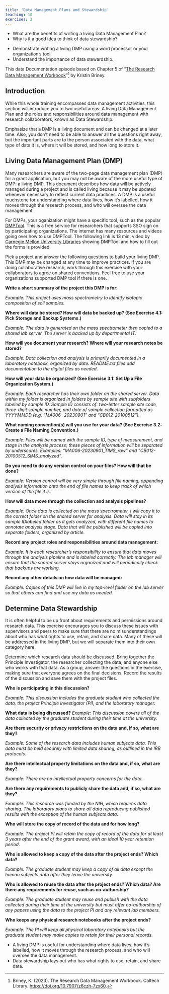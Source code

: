 ```yaml
---
title: 'Data Management Plans and Stewardship'
teaching: 10
exercises: 2
---
```


:::::::::::::::::::::::::::::::::::::: questions 

- What are the benefits of writing a living Data Management Plan?
- Why is it a good idea to think of data stewardship?

::::::::::::::::::::::::::::::::::::::::::::::::

::::::::::::::::::::::::::::::::::::: objectives

- Demonstrate writing a living DMP using a word processor or your organization's tool.
- Understand the importance of data stewardship.

::::::::::::::::::::::::::::::::::::::::::::::::

This data Documentation episode based on Chapter 5 of "[The Research Data Management Workbook](https://doi.org/10.7907/z6czh-7zx60)"[^1] by Kristin Briney.

## Introduction

While this whole training encompasses data management activities, this section will
introduce you to two useful areas: A living Data Management Plan and the roles and
responsibilities around data management with research collaborators, known as Data
Stewardship.

:::::::::::::::::::::::::::::::::::::::::::::::::::::::::::::::::::: instructor

Emphasize that a DMP is a living document and can be changed at a later time. Also, you don't need to be able to answer all the questions right away, but the important parts are to the person associated with the data, what type of data it is, where it will be stored, and how long to store it.

::::::::::::::::::::::::::::::::::::::::::::::::::::::::::::::::::::::::::::::::

## Living Data Management Plan (DMP)

Many researchers are aware of the two-page data management
plan (DMP) for a grant application, but you may not be aware of the more useful
type of DMP: a living DMP. This document describes how data will be actively
managed during a project and is called living because it may be updated whenever necessary to reflect
current data practices. A DMP is a useful touchstone for understanding
where data lives, how it’s labelled, how it moves through the research process,
and who will oversee the data management.

For DMPs, your oganization might have a specific tool, such as the popular [DMPTool](https://dmptool.org/). This is a free service for researchers that supports SSO sign on by participating organizations. The internet has many resources and videos going over how to use DMPTool. The following link is 13 min. video by [Carnegie Mellon University Libraries](https://www.youtube.com/watch?v=HWdmbXna2xs)
showing DMPTool and how to fill out the forms is provided.

::::::::::::::::::::::::::::::::::::: challenge

Pick a project and answer the following questions to build your
living DMP. This DMP may be changed at any time to improve practices. If
you are doing collaborative research, work through this exercise with your collaborators
to agree on shared conventions. Feel free to use your organizations supported DMP tool if there is one.

**Write a short summary of the project this DMP is for:**

*Example: This project uses mass spectrometry to identify isotopic composition
of soil samples.*

**Where will data be stored? How will data be backed up? (See Exercise
4.1: Pick Storage and Backup Systems.)**

*Example: The data is generated on the mass spectrometer then copied to a shared
lab server. The server is backed up by departmental IT.*

**How will you document your research? Where will your research
notes be stored?**

*Example: Data collection and analysis is primarily documented in a laboratory
notebook, organized by date. README.txt files add documentation to the digital
files as needed.*

**How will your data be organized? (See Exercise 3.1: Set Up a File
Organization System.)**

*Example: Each researcher has their own folder on the shared server. Data
within my folder is organized in folders by sample site with subfolders labeled by
sample ID. Sample ID consists of: two-letter sample site code, three-digit sample
number, and date of sample collection formatted as YYYYMMDD (e.g. “MA006-
20230901” and “CB012-20100512”).*

**What naming convention(s) will you use for your data? (See Exercise
3.2: Create a File Naming Convention.)**

*Example: Files will be named with the sample ID, type of measurement,
and stage in the analysis process; these pieces of information will be separated
by underscores. Examples: “MA006-20230901_TIMS_raw” and
“CB012-20100512_SIMS_analyzed”.*

**Do you need to do any version control on your files? How will that
be done?**

*Example: Version control will be very simple through file naming, appending
analysis information onto the end of file names to keep track of which version
of the file it is.*

**How will data move through the collection and analysis pipelines?**

*Example: Once data is collected on the mass spectrometer, I will copy it to the
correct folder on the shared server for analysis. Data will stay in its sample IDlabeled
folder as it gets analyzed, with different file names to annotate analysis
stage. Data that will be published will be copied into separate folders, organized
by article.*

**Record any project roles and responsibilities around data management:**

*Example: It is each researcher’s responsibility to ensure that data moves through
the analysis pipeline and is labeled correctly. The lab manager will ensure that
the shared server stays organized and will periodically check that backups are
working.*

**Record any other details on how data will be managed:**

*Example: Copies of this DMP will live in my top-level folder on the lab server
so that others can find and use my data as needed.*

:::::::::::::::::::::::::::::::::::::

## Determine Data Stewardship

It is often helpful to be up front about requirements and permissions
around research data. This exercise encourages you to discuss these
issues with supervisors and peers to make sure that there are no misunderstandings
about who has what rights to use, retain, and share data. Many of these will be
addressed in the living DMP, but we will separate them into their own category
here.

::::::::::::::::::::::::::::::::::::: challenge

Determine which research data should be discussed. Bring together
the Principle Investigator, the researcher collecting the data, and anyone
else who works with that data. As a group, answer the questions in the exercise,
making sure that everyone agrees on the final decisions. Record the results of
the discussion and save them with the project files.

**Who is participating in this discussion?**

*Example: This discussion includes the graduate student who collected the data,
the project Principle Investigator (PI), and the laboratory manager.*

**What data is being discussed?**
*Example: This discussion covers all of the data collected by the graduate student
during their time at the university.*

**Are there security or privacy restrictions on the data and, if so, what
are they?**

*Example: Some of the research data includes human subjects data. This data
must be held securely with limited data sharing, as outlined in the IRB protocols.*

**Are there intellectual property limitations on the data and, if so, what
are they?**

*Example: There are no intellectual property concerns for the data.*

**Are there any requirements to publicly share the data and, if so, what
are they?**

*Example: This research was funded by the NIH, which requires data sharing.
The laboratory plans to share all data reproducing published results with the
exception of the human subjects data.*

**Who will store the copy of record of the data and for how long?**

*Example: The project PI will retain the copy of record of the data for at least 3
years after the end of the grant award, with an ideal 10 year retention period.*

**Who is allowed to keep a copy of the data after the project ends?
Which data?**

*Example: The graduate student may keep a copy of all data except the human
subjects data after they leave the university.*

**Who is allowed to reuse the data after the project ends? Which data?
Are there any requirements for reuse, such as co-authorship?**

*Example: The graduate student may reuse and publish with the data collected
during their time at the university but must offer co-authorship of any papers
using the data to the project PI and any relevant lab members.*

**Who keeps any physical research notebooks after the project ends?**

*Example: The PI will keep all physical laboratory notebooks but the graduate
student may make copies to retain for their personal records.*

:::::::::::::::::::::::::::::::::::::

::::::::::::::::::::::::::::::::::::: keypoints 

- A living DMP is useful for understanding where data lives, how it's labelled, how
it moves through the research process, and who will oversee the data management.
- Data stewardship lays out who has what rights to use, retain, and share data.

::::::::::::::::::::::::::::::::::::::::::::::::

[^1]: Briney, K. (2023). The Research Data Management Workbook. Caltech Library. [https://doi.org/10.7907/z6czh-7zx60](https://doi.org/10.7907/z6czh-7zx60).
